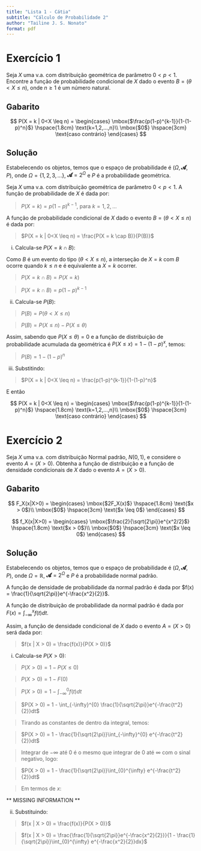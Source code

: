 ```yaml
---
title: "Lista 1 - Cátia"
subtitle: "Cálculo de Probabilidade 2"
author: "Tailine J. S. Nonato"
format: pdf
---
```


# Exercício 1
Seja $X$ uma v.a. com distribuição geométrica de parâmetro $0 < p < 1$. Encontre a função de probabilidade condicional de $X$ dado o evento $B = (\theta < X \leq n)$, onde $n \geq 1$ é um número natural.

## Gabarito

$$
P(X = k | 0<X \leq n) = \begin{cases}
\mbox{$\frac{p(1-p)^{k-1}}{1-(1-p)^n}$}  \hspace{1.8cm} \text{k=1,2,...,n}\\
\mbox{$0$} \hspace{3cm} \text{caso contrário}
\end{cases}
$$

## Solução

Estabelecendo os objetos, temos que o espaço de probabilidade é $(\Omega, \mathbfcal{A}, P)$, onde $\Omega = \{1,2,3,...\}$, $\mathbfcal{A} = 2^{\Omega}$ e $P$ é a probabilidade geométrica. 

Seja $X$ uma v.a. com distribuição geométrica de parâmetro $0 < p < 1$. A função de probabilidade de $X$ é dada por:

> $P(X = k) = p(1-p)^{k-1}$, para $k = 1,2,...$

A função de probabilidade condicional de $X$ dado o evento $B = (\theta < X \leq n)$ é dada por:

> $P(X = k | 0<X \leq n) = \frac{P(X = k \cap B)}{P(B)}$

i. Calcula-se $P(X = k \cap B)$:

Como $B$ é um evento do tipo $(\theta < X \leq n)$, a interseção de $X = k$ com $B$ ocorre quando $k \leq n$ e é equivalente a $X = k$ ocorrer.

> $P(X = k \cap B) = P(X = k)$

> $P(X = k \cap B) = p(1-p)^{k-1}$

ii. Calcula-se $P(B)$:

> $P(B) = P(\theta < X \leq n)$

> $P(B) = P(X \leq n) - P(X \leq \theta)$

Assim, sabendo que $P(X \leq \theta) = 0$ e a função de distribuição de probabilidade acumulada da geométrica é $P(X \leq x) = 1 - (1-p)^x$, temos:

> $P(B) = 1 - (1-p)^n$

iii. Substitindo:

> $P(X = k | 0<X \leq n) = \frac{p(1-p)^{k-1}}{1-(1-p)^n}$

E então

$$
P(X = k | 0<X \leq n) = \begin{cases}
\mbox{$\frac{p(1-p)^{k-1}}{1-(1-p)^n}$}  \hspace{1.8cm} \text{k=1,2,...,n}\\
\mbox{$0$} \hspace{3cm} \text{caso contrário}
\end{cases}
$$


# Exercício 2

Seja $X$ uma v.a. com distribuição Normal padrão, $N(0,1)$, e considere o evento $A = (X > 0)$. Obtenha a função de distribuição e a função de densidade condicionais de $X$ dado o evento $A = (X > 0)$.

## Gabarito 

$$
F_X(x|X>0)  = \begin{cases}
\mbox{$2F_X(x)$}  \hspace{1.8cm} \text{$x > 0$}\\
\mbox{$0$} \hspace{3cm} \text{$x \leq 0$}
\end{cases}
$$

$$
f_X(x|X>0)  = \begin{cases}
\mbox{$\frac{2}{\sqrt{2\pi}}e^{x^2/2}$}  \hspace{1.8cm} \text{$x > 0$}\\
\mbox{$0$} \hspace{3cm} \text{$x \leq 0$}
\end{cases}
$$

## Solução 

Estabelecendo os objetos, temos que o espaço de probabilidade é $(\Omega, \mathbfcal{A}, P)$, onde $\Omega = \mathbb{R}$, $\mathbfcal{A} = 2^{\Omega}$ e $P$ é a probabilidade normal padrão.

A função de densidade de probabilidade da normal padrão é dada por $f(x) = \frac{1}{\sqrt{2\pi}}e^{-\frac{x^2}{2}}$.

A função de distribuição de probabilidade da normal padrão é dada por $F(x) = \int_{-\infty}^{x} f(t)dt$.

Assim, a função de densidade condicional de $X$ dado o evento $A = (X > 0)$ será dada por:

> $f(x | X > 0) = \frac{f(x)}{P(X > 0)}$

i. Calcula-se $P(X > 0)$:

> $P(X > 0) = 1 - P(X \leq 0)$

> $P(X > 0) = 1 - F(0)$

> $P(X > 0) = 1 - \int_{-\infty}^{0} f(t)dt$

> $P(X > 0) = 1 - \int_{-\infty}^{0} \frac{1}{\sqrt{2\pi}}e^{-\frac{t^2}{2}}dt$

> Tirando as constantes de dentro da integral, temos:

> $P(X > 0) = 1 - \frac{1}{\sqrt{2\pi}}\int_{-\infty}^{0} e^{-\frac{t^2}{2}}dt$

> Integrar de $-\infty$ até $0$ é o mesmo que integrar de $0$ até $\infty$ com o sinal negativo, logo:

> $P(X > 0) = 1 - \frac{1}{\sqrt{2\pi}}\int_{0}^{\infty} e^{-\frac{t^2}{2}}dt$

> Em termos de $x$:

** MISSING INFORMATION **

ii. Substituindo:

> $f(x | X > 0) = \frac{f(x)}{P(X > 0)}$

> $f(x | X > 0) = \frac{\frac{1}{\sqrt{2\pi}}e^{-\frac{x^2}{2}}}{1 - \frac{1}{\sqrt{2\pi}}\int_{0}^{\infty} e^{-\frac{x^2}{2}}dx}$


